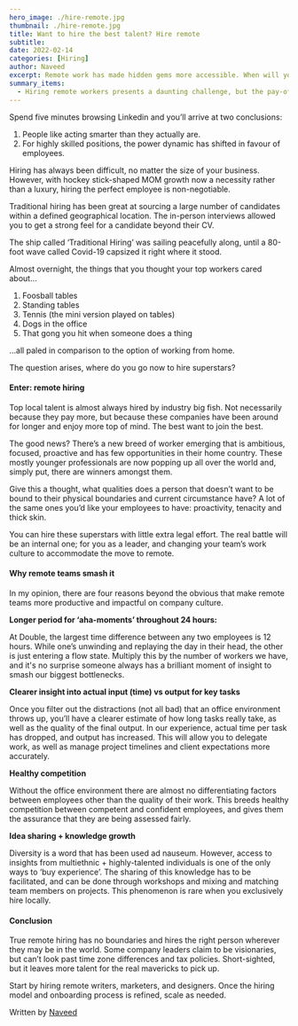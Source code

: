 ```yaml
---
hero_image: ./hire-remote.jpg
thumbnail: ./hire-remote.jpg
title: Want to hire the best talent? Hire remote
subtitle:
date: 2022-02-14
categories: [Hiring]
author: Naveed
excerpt: Remote work has made hidden gems more accessible. When will you take advantage?
summary_items:
  - Hiring remote workers presents a daunting challenge, but the pay-offs are massive.
---
```


Spend five minutes browsing Linkedin and you’ll arrive at two conclusions:

1. People like acting smarter than they actually are.
2. For highly skilled positions, the power dynamic has shifted in favour of employees.

Hiring has always been difficult, no matter the size of your business. However, with hockey stick-shaped MOM growth now a necessity rather than a luxury, hiring the perfect employee is non-negotiable.

Traditional hiring has been great at sourcing a large number of candidates within a defined geographical location. The in-person interviews allowed you to get a strong feel for a candidate beyond their CV.

The ship called ‘Traditional Hiring’ was sailing peacefully along, until a 80-foot wave called Covid-19 capsized it right where it stood.

Almost overnight, the things that you thought your top workers cared about…

1. Foosball tables
2. Standing tables
3. Tennis (the mini version played on tables)
4. Dogs in the office
5. That gong you hit when someone does a thing

…all paled in comparison to the option of working from home.

The question arises, where do you go now to hire superstars?

#### **Enter: remote hiring**

Top local talent is almost always hired by industry big fish. Not necessarily because they pay more, but because these companies have been around for longer and enjoy more top of mind. The best want to join the best.

The good news? There’s a new breed of worker emerging that is ambitious, focused, proactive and has few opportunities in their home country. These mostly younger professionals are now popping up all over the world and, simply put, there are winners amongst them.

Give this a thought, what qualities does a person that doesn’t want to be bound to their physical boundaries and current circumstance have? A lot of the same ones you’d like your employees to have: proactivity, tenacity and thick skin.

You can hire these superstars with little extra legal effort. The real battle will be an internal one; for you as a leader, and changing your team’s work culture to accommodate the move to remote.

#### **Why remote teams smash it**

In my opinion, there are four reasons beyond the obvious that make remote teams more productive and impactful on company culture.

**Longer period for ‘aha-moments’ throughout 24 hours:**

At Double, the largest time difference between any two employees is 12 hours. While one’s unwinding and replaying the day in their head, the other is just entering a flow state. Multiply this by the number of workers we have, and it's no surprise someone always has a brilliant moment of insight to smash our biggest bottlenecks.

**Clearer insight into actual input (time) vs output for key tasks**

Once you filter out the distractions (not all bad) that an office environment throws up, you’ll have a clearer estimate of how long tasks really take, as well as the quality of the final output. In our experience, actual time per task has dropped, and output has increased. This will allow you to delegate work, as well as manage project timelines and client expectations more accurately.

**Healthy competition**

Without the office environment there are almost no differentiating factors between employees other than the quality of their work. This breeds healthy competition between competent and confident employees, and gives them the assurance that they are being assessed fairly.

**Idea sharing + knowledge growth**

Diversity is a word that has been used ad nauseum. However, access to insights from multiethnic + highly-talented individuals is one of the only ways to ‘buy experience’. The sharing of this knowledge has to be facilitated, and can be done through workshops and mixing and matching team members on projects. This phenomenon is rare when you exclusively hire locally.

#### **Conclusion**

True remote hiring has no boundaries and hires the right person wherever they may be in the world. Some company leaders claim to be visionaries, but can’t look past time zone differences and tax policies. Short-sighted, but it leaves more talent for the real mavericks to pick up.

Start by hiring remote writers, marketers, and designers. Once the hiring model and onboarding process is refined, scale as needed.

Written by [Naveed](https://www.linkedin.com/in/naveed-tariq/)

